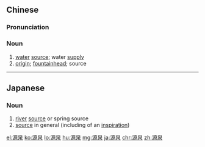 ==Chinese==
{{zh-forms}}

===Pronunciation===
{{zh-pron
|m=yuánquán
|c=jyun4 cyun4
|mn=qz,tw,xm,zz:goân-chôaⁿ/qz,xm,zz:goân-choân
|cat=n
}}

===Noun===
{{zh-noun}}

# [[water]] [[source]]; water [[supply]]
# [[origin]]; [[fountainhead]]; source

----

==Japanese==
{{ja-kanjitab|げん|せん|yomi=on}}

===Noun===
{{ja-noun|げんせん}}

# [[river]] [[source]] or spring source
# [[source]] in general (including of an [[inspiration]])
#: {{ja-usex|エネルギーの'''源泉'''は太陽光にある。|エネルギー の '''げんせん''' は たいようこう に ある。|The source of energy is the sunlight.}}

[[el:源泉]]
[[ko:源泉]]
[[lo:源泉]]
[[hu:源泉]]
[[mg:源泉]]
[[ja:源泉]]
[[chr:源泉]]
[[zh:源泉]]
